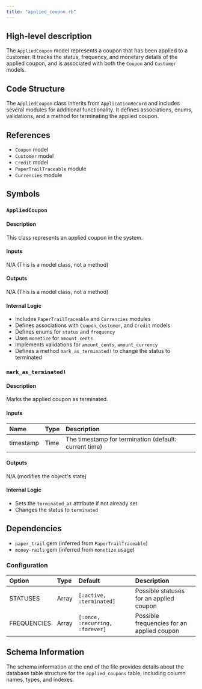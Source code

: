 ```yaml
---
title: "applied_coupon.rb"
---
```


## High-level description
The `AppliedCoupon` model represents a coupon that has been applied to a customer. It tracks the status, frequency, and monetary details of the applied coupon, and is associated with both the `Coupon` and `Customer` models.

## Code Structure
The `AppliedCoupon` class inherits from `ApplicationRecord` and includes several modules for additional functionality. It defines associations, enums, validations, and a method for terminating the applied coupon.

## References
- `Coupon` model
- `Customer` model
- `Credit` model
- `PaperTrailTraceable` module
- `Currencies` module

## Symbols

### `AppliedCoupon`
#### Description
This class represents an applied coupon in the system.

#### Inputs
N/A (This is a model class, not a method)

#### Outputs
N/A (This is a model class, not a method)

#### Internal Logic
- Includes `PaperTrailTraceable` and `Currencies` modules
- Defines associations with `Coupon`, `Customer`, and `Credit` models
- Defines enums for `status` and `frequency`
- Uses `monetize` for `amount_cents`
- Implements validations for `amount_cents`, `amount_currency`
- Defines a method `mark_as_terminated!` to change the status to terminated

### `mark_as_terminated!`
#### Description
Marks the applied coupon as terminated.

#### Inputs
| Name | Type | Description |
|:-----|:-----|:------------|
| timestamp | Time | The timestamp for termination (default: current time) |

#### Outputs
N/A (modifies the object's state)

#### Internal Logic
- Sets the `terminated_at` attribute if not already set
- Changes the status to `terminated`

## Dependencies
- `paper_trail` gem (inferred from `PaperTrailTraceable`)
- `money-rails` gem (inferred from `monetize` usage)

### Configuration
| Option | Type | Default | Description |
|:-------|:-----|:--------|:------------|
| STATUSES | Array | `[:active, :terminated]` | Possible statuses for an applied coupon |
| FREQUENCIES | Array | `[:once, :recurring, :forever]` | Possible frequencies for an applied coupon |

## Schema Information
The schema information at the end of the file provides details about the database table structure for the `applied_coupons` table, including column names, types, and indexes.